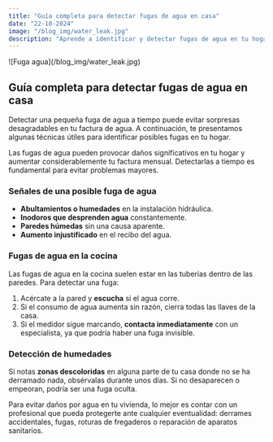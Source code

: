 ```yaml
---
title: "Guía completa para detectar fugas de agua en casa"
date: "22-10-2024"
image: "/blog_img/water_leak.jpg"
description: "Aprende a identificar y detectar fugas de agua en tu hogar para prevenir daños y ahorrar dinero."
---
```


<div className="flex justify-center">
<article className="prose max-w-none w-full">

<div className="flex flex-col items-center">
  <div className="mb-0">
    ![Fuga agua](/blog_img/water_leak.jpg)
    <h1 className="text-center text-xl font-bold">
      Guía completa para detectar fugas de agua en casa
    </h1>
  </div>
</div>

Detectar una pequeña fuga de agua a tiempo puede evitar sorpresas desagradables en tu factura de agua. A continuación, te presentamos algunas técnicas útiles para identificar posibles fugas en tu hogar.

<div className="flex flex-col items-center">
  Las fugas de agua pueden provocar daños significativos en tu hogar y aumentar
  considerablemente tu factura mensual. Detectarlas a tiempo es fundamental para
  evitar problemas mayores.
</div>

### Señales de una posible fuga de agua

- **Abultamientos o humedades** en la instalación hidráulica.
- **Inodoros que desprenden agua** constantemente.
- **Paredes húmedas** sin una causa aparente.
- **Aumento injustificado** en el recibo del agua.

### Fugas de agua en la cocina

Las fugas de agua en la cocina suelen estar en las tuberías dentro de las paredes. Para detectar una fuga:

1. Acércate a la pared y **escucha** si el agua corre.
2. Si el consumo de agua aumenta sin razón, cierra todas las llaves de la casa.
3. Si el medidor sigue marcando, **contacta inmediatamente** con un especialista, ya que podría haber una fuga invisible.

### Detección de humedades

Si notas **zonas descoloridas** en alguna parte de tu casa donde no se ha derramado nada, obsérvalas durante unos días. Si no desaparecen o empeoran, podría ser una fuga oculta.

<div className="flex flex-col items-center">
  Para evitar daños por agua en tu vivienda, lo mejor es contar con un
  profesional que pueda protegerte ante cualquier eventualidad: derrames
  accidentales, fugas, roturas de fregaderos o reparación de aparatos
  sanitarios.
</div>

</article>
</div>
